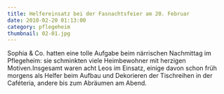 ```yaml
---
title: Helfereinsatz bei der Fasnachtsfeier am 20. Februar
date: 2010-02-20 01:13:00
category: pflegeheim
thumbnail: 02-01.jpg
---
```


Sophia & Co. hatten eine tolle Aufgabe beim närrischen Nachmittag im Pflegeheim: sie schminkten viele Heimbewohner mit herzigen Motiven.Insgesamt waren acht Leos im Einsatz, einige davon schon früh morgens als Helfer beim Aufbau und Dekorieren der Tischreihen in der Caféteria, andere bis zum Abräumen am Abend.
